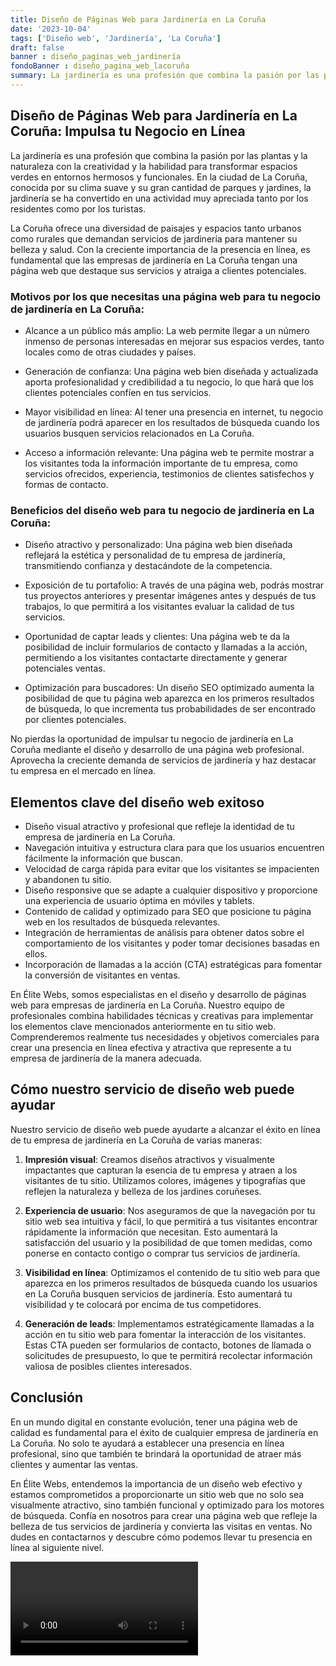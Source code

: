 ```yaml
---
title: Diseño de Páginas Web para Jardinería en La Coruña
date: '2023-10-04'
tags: ['Diseño web', 'Jardinería', 'La Coruña']
draft: false
banner : diseño_paginas_web_jardinería
fondoBanner : diseño_pagina_web_lacoruña
summary: La jardinería es una profesión que combina la pasión por las plantas y la naturaleza con la creatividad y la habilidad para transformar espacios verdes en entornos hermosos y funcionales. En la ciudad de La Coruña, conocida por su clima suave y su gran cantidad de parques y jardines, la jardinería se ha convertido en una actividad muy apreciada tanto por los residentes como por los turistas.
---
```


## Diseño de Páginas Web para Jardinería en La Coruña: Impulsa tu Negocio en Línea

La jardinería es una profesión que combina la pasión por las plantas y la naturaleza con la creatividad y la habilidad para transformar espacios verdes en entornos hermosos y funcionales. En la ciudad de La Coruña, conocida por su clima suave y su gran cantidad de parques y jardines, la jardinería se ha convertido en una actividad muy apreciada tanto por los residentes como por los turistas.

La Coruña ofrece una diversidad de paisajes y espacios tanto urbanos como rurales que demandan servicios de jardinería para mantener su belleza y salud. Con la creciente importancia de la presencia en línea, es fundamental que las empresas de jardinería en La Coruña tengan una página web que destaque sus servicios y atraiga a clientes potenciales.

### Motivos por los que necesitas una página web para tu negocio de jardinería en La Coruña:

- Alcance a un público más amplio: La web permite llegar a un número inmenso de personas interesadas en mejorar sus espacios verdes, tanto locales como de otras ciudades y países.

- Generación de confianza: Una página web bien diseñada y actualizada aporta profesionalidad y credibilidad a tu negocio, lo que hará que los clientes potenciales confíen en tus servicios.

- Mayor visibilidad en línea: Al tener una presencia en internet, tu negocio de jardinería podrá aparecer en los resultados de búsqueda cuando los usuarios busquen servicios relacionados en La Coruña.

- Acceso a información relevante: Una página web te permite mostrar a los visitantes toda la información importante de tu empresa, como servicios ofrecidos, experiencia, testimonios de clientes satisfechos y formas de contacto.

### Beneficios del diseño web para tu negocio de jardinería en La Coruña:

- Diseño atractivo y personalizado: Una página web bien diseñada reflejará la estética y personalidad de tu empresa de jardinería, transmitiendo confianza y destacándote de la competencia.

- Exposición de tu portafolio: A través de una página web, podrás mostrar tus proyectos anteriores y presentar imágenes antes y después de tus trabajos, lo que permitirá a los visitantes evaluar la calidad de tus servicios.

- Oportunidad de captar leads y clientes: Una página web te da la posibilidad de incluir formularios de contacto y llamadas a la acción, permitiendo a los visitantes contactarte directamente y generar potenciales ventas.

- Optimización para buscadores: Un diseño SEO optimizado aumenta la posibilidad de que tu página web aparezca en los primeros resultados de búsqueda, lo que incrementa tus probabilidades de ser encontrado por clientes potenciales.

No pierdas la oportunidad de impulsar tu negocio de jardinería en La Coruña mediante el diseño y desarrollo de una página web profesional. Aprovecha la creciente demanda de servicios de jardinería y haz destacar tu empresa en el mercado en línea.

<GifSeo />

<Cta />

## Elementos clave del diseño web exitoso

- Diseño visual atractivo y profesional que refleje la identidad de tu empresa de jardinería en La Coruña.
- Navegación intuitiva y estructura clara para que los usuarios encuentren fácilmente la información que buscan.
- Velocidad de carga rápida para evitar que los visitantes se impacienten y abandonen tu sitio.
- Diseño responsive que se adapte a cualquier dispositivo y proporcione una experiencia de usuario óptima en móviles y tablets.
- Contenido de calidad y optimizado para SEO que posicione tu página web en los resultados de búsqueda relevantes.
- Integración de herramientas de análisis para obtener datos sobre el comportamiento de los visitantes y poder tomar decisiones basadas en ellos.
- Incorporación de llamadas a la acción (CTA) estratégicas para fomentar la conversión de visitantes en ventas.

En Élite Webs, somos especialistas en el diseño y desarrollo de páginas web para empresas de jardinería en La Coruña. Nuestro equipo de profesionales combina habilidades técnicas y creativas para implementar los elementos clave mencionados anteriormente en tu sitio web. Comprenderemos realmente tus necesidades y objetivos comerciales para crear una presencia en línea efectiva y atractiva que represente a tu empresa de jardinería de la manera adecuada.

## Cómo nuestro servicio de diseño web puede ayudar

Nuestro servicio de diseño web puede ayudarte a alcanzar el éxito en línea de tu empresa de jardinería en La Coruña de varias maneras:

1. **Impresión visual**: Creamos diseños atractivos y visualmente impactantes que capturan la esencia de tu empresa y atraen a los visitantes de tu sitio. Utilizamos colores, imágenes y tipografías que reflejen la naturaleza y belleza de los jardines coruñeses.

2. **Experiencia de usuario**: Nos aseguramos de que la navegación por tu sitio web sea intuitiva y fácil, lo que permitirá a tus visitantes encontrar rápidamente la información que necesitan. Esto aumentará la satisfacción del usuario y la posibilidad de que tomen medidas, como ponerse en contacto contigo o comprar tus servicios de jardinería.

3. **Visibilidad en línea**: Optimizamos el contenido de tu sitio web para que aparezca en los primeros resultados de búsqueda cuando los usuarios en La Coruña busquen servicios de jardinería. Esto aumentará tu visibilidad y te colocará por encima de tus competidores.

4. **Generación de leads**: Implementamos estratégicamente llamadas a la acción en tu sitio web para fomentar la interacción de los visitantes. Estas CTA pueden ser formularios de contacto, botones de llamada o solicitudes de presupuesto, lo que te permitirá recolectar información valiosa de posibles clientes interesados.

## Conclusión

En un mundo digital en constante evolución, tener una página web de calidad es fundamental para el éxito de cualquier empresa de jardinería en La Coruña. No solo te ayudará a establecer una presencia en línea profesional, sino que también te brindará la oportunidad de atraer más clientes y aumentar las ventas.

En Élite Webs, entendemos la importancia de un diseño web efectivo y estamos comprometidos a proporcionarte un sitio web que no solo sea visualmente atractivo, sino también funcional y optimizado para los motores de búsqueda. Confía en nosotros para crear una página web que refleje la belleza de tus servicios de jardinería y convierta las visitas en ventas. No dudes en contactarnos y descubre cómo podemos llevar tu presencia en línea al siguiente nivel.

<Video />

<CtaBot job='Jardinería' city='La Coruña'/>

<Gmaps query='La Coruña+españa+maps' />
